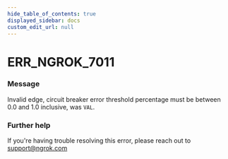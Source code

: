 ```yaml
---
hide_table_of_contents: true
displayed_sidebar: docs
custom_edit_url: null
---
```



# ERR_NGROK_7011

### Message
Invalid edge, circuit breaker error threshold percentage must be between 0.0 and 1.0 inclusive, was `VAL`.

### Further help
If you're having trouble resolving this error, please reach out to [support@ngrok.com](mailto:support@ngrok.com?subject=Help%20with%20ERR_NGROK_7011)


<ErrorDetails error='err_ngrok_7011' />
